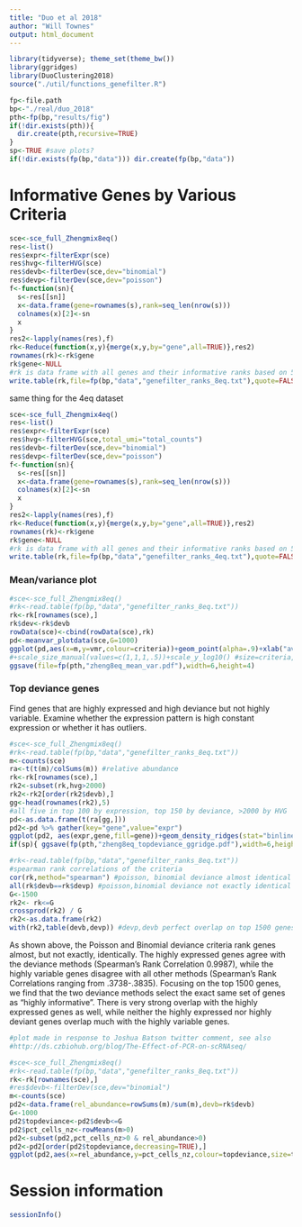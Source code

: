 ```yaml
---
title: "Duo et al 2018"
author: "Will Townes"
output: html_document
---
```


```r
library(tidyverse); theme_set(theme_bw())
library(ggridges)
library(DuoClustering2018)
source("./util/functions_genefilter.R")

fp<-file.path
bp<-"./real/duo_2018"
pth<-fp(bp,"results/fig")
if(!dir.exists(pth)){
  dir.create(pth,recursive=TRUE)
}
sp<-TRUE #save plots?
if(!dir.exists(fp(bp,"data"))) dir.create(fp(bp,"data"))
```

# Informative Genes by Various Criteria

```r
sce<-sce_full_Zhengmix8eq()
res<-list()
res$expr<-filterExpr(sce)
res$hvg<-filterHVG(sce)
res$devb<-filterDev(sce,dev="binomial")
res$devp<-filterDev(sce,dev="poisson")
f<-function(sn){
  s<-res[[sn]]
  x<-data.frame(gene=rownames(s),rank=seq_len(nrow(s)))
  colnames(x)[2]<-sn
  x
}
res2<-lapply(names(res),f)
rk<-Reduce(function(x,y){merge(x,y,by="gene",all=TRUE)},res2)
rownames(rk)<-rk$gene
rk$gene<-NULL
#rk is data frame with all genes and their informative ranks based on 5 criteria
write.table(rk,file=fp(bp,"data","genefilter_ranks_8eq.txt"),quote=FALSE)
```

same thing for the 4eq dataset

```r
sce<-sce_full_Zhengmix4eq()
res<-list()
res$expr<-filterExpr(sce)
res$hvg<-filterHVG(sce,total_umi="total_counts")
res$devb<-filterDev(sce,dev="binomial")
res$devp<-filterDev(sce,dev="poisson")
f<-function(sn){
  s<-res[[sn]]
  x<-data.frame(gene=rownames(s),rank=seq_len(nrow(s)))
  colnames(x)[2]<-sn
  x
}
res2<-lapply(names(res),f)
rk<-Reduce(function(x,y){merge(x,y,by="gene",all=TRUE)},res2)
rownames(rk)<-rk$gene
rk$gene<-NULL
#rk is data frame with all genes and their informative ranks based on 5 criteria
write.table(rk,file=fp(bp,"data","genefilter_ranks_4eq.txt"),quote=FALSE)
```

### Mean/variance plot

```r
#sce<-sce_full_Zhengmix8eq()
#rk<-read.table(fp(bp,"data","genefilter_ranks_8eq.txt"))
rk<-rk[rownames(sce),]
rk$dev<-rk$devb
rowData(sce)<-cbind(rowData(sce),rk)
pd<-meanvar_plotdata(sce,G=1000)
ggplot(pd,aes(x=m,y=vmr,colour=criteria))+geom_point(alpha=.9)+xlab("average normalized expression") +ylab("variance to mean ratio") +theme(legend.position=c(0.2,.8))+scale_color_manual(values=c("orange","red","blue","gray"))+scale_x_log10()+scale_y_log10()
#+scale_size_manual(values=c(1,1,1,.5))+scale_y_log10() #size=criteria, legend.position=c(.5,.2)
ggsave(file=fp(pth,"zheng8eq_mean_var.pdf"),width=6,height=4)
```

### Top deviance genes

Find genes that are highly expressed and high deviance but not highly variable. Examine whether the expression pattern is high constant expression or whether it has outliers.

```r
#sce<-sce_full_Zhengmix8eq()
#rk<-read.table(fp(bp,"data","genefilter_ranks_8eq.txt"))
m<-counts(sce)
ra<-t(t(m)/colSums(m)) #relative abundance
rk<-rk[rownames(sce),]
rk2<-subset(rk,hvg>2000)
rk2<-rk2[order(rk2$devb),]
gg<-head(rownames(rk2),5)
#all five in top 100 by expression, top 150 by deviance, >2000 by HVG
pd<-as.data.frame(t(ra[gg,]))
pd2<-pd %>% gather(key="gene",value="expr")
ggplot(pd2, aes(expr,gene,fill=gene))+geom_density_ridges(stat="binline",bins=50,scale=0.95,draw_baseline=FALSE)+theme(legend.position="none")+xlab("relative abundance")
if(sp){ ggsave(fp(pth,"zheng8eq_topdeviance_ggridge.pdf"),width=6,height=4) }
```

```r
#rk<-read.table(fp(bp,"data","genefilter_ranks_8eq.txt"))
#spearman rank correlations of the criteria
cor(rk,method="spearman") #poisson, binomial deviance almost identical
all(rk$devb==rk$devp) #poisson,binomial deviance not exactly identical
G<-1500
rk2<- rk<=G
crossprod(rk2) / G
rk2<-as.data.frame(rk2)
with(rk2,table(devb,devp)) #devp,devb perfect overlap on top 1500 genes
```

As shown above, the Poisson and Binomial deviance criteria rank genes almost, but not exactly, identically. The highly expressed genes agree with the deviance methods (Spearman's Rank Correlation 0.9987), while the highly variable genes disagree with all other methods (Spearman's Rank Correlations ranging from .3738-.3835). Focusing on the top 1500 genes, we find that the two deviance methods select the exact same set of genes as "highly informative". There is very strong overlap with the highly expressed genes as well, while neither the highly expressed nor highly deviant genes overlap much with the highly variable genes.

```r
#plot made in response to Joshua Batson twitter comment, see also
#http://ds.czbiohub.org/blog/The-Effect-of-PCR-on-scRNAseq/

#sce<-sce_full_Zhengmix8eq()
#rk<-read.table(fp(bp,"data","genefilter_ranks_8eq.txt"))
rk<-rk[rownames(sce),]
#res$devb<-filterDev(sce,dev="binomial")
m<-counts(sce)
pd2<-data.frame(rel_abundance=rowSums(m)/sum(m),devb=rk$devb)
G<-1000
pd2$topdeviance<-pd2$devb<=G
pd2$pct_cells_nz<-rowMeans(m>0)
pd2<-subset(pd2,pct_cells_nz>0 & rel_abundance>0)
pd2<-pd2[order(pd2$topdeviance,decreasing=TRUE),]
ggplot(pd2,aes(x=rel_abundance,y=pct_cells_nz,colour=topdeviance,size=topdeviance))+geom_point(alpha=.5)+scale_x_log10()+scale_y_log10()+theme_bw()+scale_colour_manual(values=c("black","red"))+scale_size_manual(values=c(1,2))#+scale_alpha_manual(values=c(.5,1))
```

# Session information

```r
sessionInfo()
```